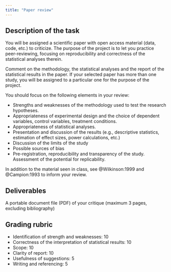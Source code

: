 ```yaml
---
title: "Paper review"
---
```



## Description of the task

You will be assigned a scientific paper with open access material (data, code, etc.) to criticize. The purpose of the project is to let you practice peer-reviewing, focusing on reproducibility and correctness of the statistical analyses therein.

Comment on the methodology, the statistical analyses and the report of the statistical results in the paper. If your selected paper has more than one study, you will be assigned to a particular one for the purpose of the project.


You should focus on the following elements in your review:

- Strengths and weaknesses of the methodology used to test the research hypotheses.
- Appropriateness of experimental design and the choice of dependent variables, control variables, treatment
conditions.
- Appropriateness of statistical analyses.
- Presentation and discussion of the results (e.g., descriptive statistics, estimation of effect sizes, power calculations, etc.)
- Discussion of the limits of the study
- Possible sources of bias
- Pre-registration, reproducibility and transparency of the study. Assessment of the potential for replicability.

In addition to the material seen in class, see @Wilkinson:1999 and @Campion:1993 to inform your review. 


## Deliverables

A portable document file (PDF) of your critique (maximum 3 pages, excluding bibliography)

## Grading rubric

- Identification of strength and weaknesses: 10
- Correctness of the interpretation of statistical results: 10
- Scope: 10
- Clarity of report: 10
- Usefulness of suggestions: 5
- Writing and referencing: 5
